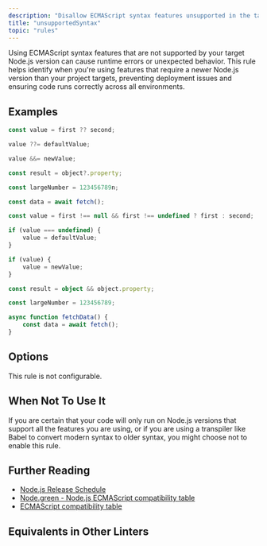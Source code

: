 ```yaml
---
description: "Disallow ECMAScript syntax features unsupported in the target Node.js version."
title: "unsupportedSyntax"
topic: "rules"
---
```




<RuleSummary plugin="node" rule="unsupportedSyntax" />

Using ECMAScript syntax features that are not supported by your target Node.js version can cause runtime errors or unexpected behavior.
This rule helps identify when you're using features that require a newer Node.js version than your project targets, preventing deployment issues and ensuring code runs correctly across all environments.

## Examples

<Tabs>
<TabItem label="❌ Incorrect">

```ts
const value = first ?? second;

value ??= defaultValue;

value &&= newValue;

const result = object?.property;

const largeNumber = 123456789n;

const data = await fetch();
```

</TabItem>
<TabItem label="✅ Correct">

```ts
const value = first !== null && first !== undefined ? first : second;

if (value === undefined) {
	value = defaultValue;
}

if (value) {
	value = newValue;
}

const result = object && object.property;

const largeNumber = 123456789;

async function fetchData() {
	const data = await fetch();
}
```

</TabItem>
</Tabs>

## Options

This rule is not configurable.

## When Not To Use It

If you are certain that your code will only run on Node.js versions that support all the features you are using, or if you are using a transpiler like Babel to convert modern syntax to older syntax, you might choose not to enable this rule.

## Further Reading

- [Node.js Release Schedule](https://github.com/nodejs/release#release-schedule)
- [Node.green - Node.js ECMAScript compatibility table](https://node.green/)
- [ECMAScript compatibility table](https://compat-table.github.io/compat-table/es2016plus/)

## Equivalents in Other Linters

<RuleEquivalents pluginId="node" ruleId="unsupportedSyntax" />
